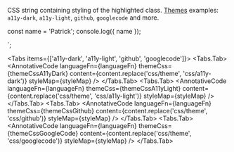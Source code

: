 

CSS string containing styling of the highlighted class. [Themes](https://github.com/highlightjs/highlight.js/tree/main/src/styles) examples: `a11y-dark`, `a11y-light`, `github`, `googlecode` and more.


const name = 'Patrick';
console.log({ name });

<annotative-code themeCss={themeCss} />`;


<Tabs items={['a11y-dark', 'a11y-light', 'github', 'googlecode']}>
  <Tabs.Tab>
    <AnnotativeCode
      languageFn={languageFn}
      themeCss={themeCssA11yDark}
      content={content.replace('css/theme', 'css/a11y-dark')}
      styleMap={styleMap}
    />
  </Tabs.Tab>
  <Tabs.Tab>
    <AnnotativeCode
      languageFn={languageFn}
      themeCss={themeCssA11yLight}
      content={content.replace('css/theme', 'css/a11y-light')}
      styleMap={styleMap}
    />
  </Tabs.Tab>
  <Tabs.Tab>
    <AnnotativeCode
      languageFn={languageFn}
      themeCss={themeCssGithub}
      content={content.replace('css/theme', 'css/github')}
      styleMap={styleMap}
    />
  </Tabs.Tab>
  <Tabs.Tab>
    <AnnotativeCode
      languageFn={languageFn}
      themeCss={themeCssGoogleCode}
      content={content.replace('css/theme', 'css/googlecode')}
      styleMap={styleMap}
    />
  </Tabs.Tab>
</Tabs>
